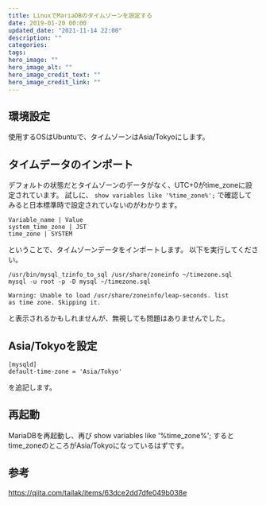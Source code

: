 ```yaml
---
title: LinuxでMariaDBのタイムゾーンを設定する
date: 2019-01-20 00:00
updated_date: "2021-11-14 22:00"
description: ""
categories:
tags:
hero_image: ""
hero_image_alt: ""
hero_image_credit_text: ""
hero_image_credit_link: ""
---
```

## 環境設定
使用するOSはUbuntuで、タイムゾーンはAsia/Tokyoにします。

## タイムデータのインポート
デフォルトの状態だとタイムゾーンのデータがなく、UTC+0がtime_zoneに設定されています。
試しに、 `show variables like '%time_zone%';` で確認してみると日本標準時で設定されていないのがわかります。

```
Variable_name | Value
system_time_zone | JST
time_zone | SYSTEM
```

ということで、タイムゾーンデータをインポートします。
以下を実行してください。

```
/usr/bin/mysql_tzinfo_to_sql /usr/share/zoneinfo ~/timezone.sql
mysql -u root -p -D mysql ~/timezone.sql
```

```
Warning: Unable to load /usr/share/zoneinfo/leap-seconds. list
as time zone. Skipping it.
```

と表示されるかもしれませんが、無視しても問題はありませんでした。

## Asia/Tokyoを設定
```
[mysqld]
default-time-zone = 'Asia/Tokyo'
```
を追記します。

## 再起動
MariaDBを再起動し、再び show variables like '%time_zone%'; するとtime_zoneのところがAsia/Tokyoになっているはずです。

## 参考
https://qiita.com/tailak/items/63dce2dd7dfe049b038e
